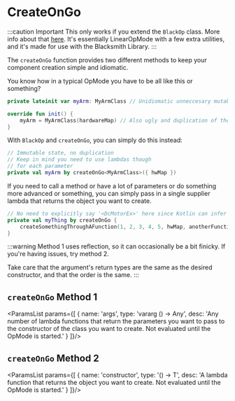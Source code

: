 
# CreateOnGo

:::caution Important
This only works if you extend the `BlackOp` class. More info about that [here](../../etc/blackop). It's essentially LinearOpMode with
a few extra utilities, and it's made for use with the Blacksmith Library.
:::

The `createOnGo` function provides two different methods to keep your component creation simple and idiomatic.

You know how in a typical OpMode you have to be all like this or something?

```kotlin
private lateinit var myArm: MyArmClass // Unidiomatic unneccesary mutable state

override fun init() {
    myArm = MyArmClass(hardwareMap) // Also ugly and duplication of the name/class.
}
```

With `BlackOp` and `createOnGo`, you can simply do this instead:

```kotlin
// Immutable state, no duplication
// Keep in mind you need to use lambdas though
// for each parameter
private val myArm by createOnGo<MyArmClass>({ hwMap })
```

If you need to call a method or have a lot of parameters or do something more advanced or something, you can simply
pass in a single supplier lambda that returns the object you want to create.

```kotlin
// No need to explicitly say '<DcMotorEx>' here since Kotlin can infer it from the function return type
private val myThing by createOnGo {
    createSomethingThroughAFunction(1, 2, 3, 4, 5, hwMap, anotherFunction(hwmap))
}
```

:::warning
Method 1 uses reflection, so it can occasionally be a bit finicky. If you're having issues, try method 2.

Take care that the argument's return types are the same as the desired constructor, and that the order is the same.
:::

## `createOnGo` Method 1

<ParamsList params={[
  {
    name: 'args',
    type: 'vararg () -> Any',
    desc: 'Any number of lambda functions that return the parameters you want to pass to the constructor of the class you want to create. Not evaluated until the OpMode is started.'
  }
]}/>

## `createOnGo` Method 2

<ParamsList params={[
  {
    name: 'constructor',
    type: '() -> T',
    desc: 'A lambda function that returns the object you want to create. Not evaluated until the OpMode is started.'
  }
]}/>
